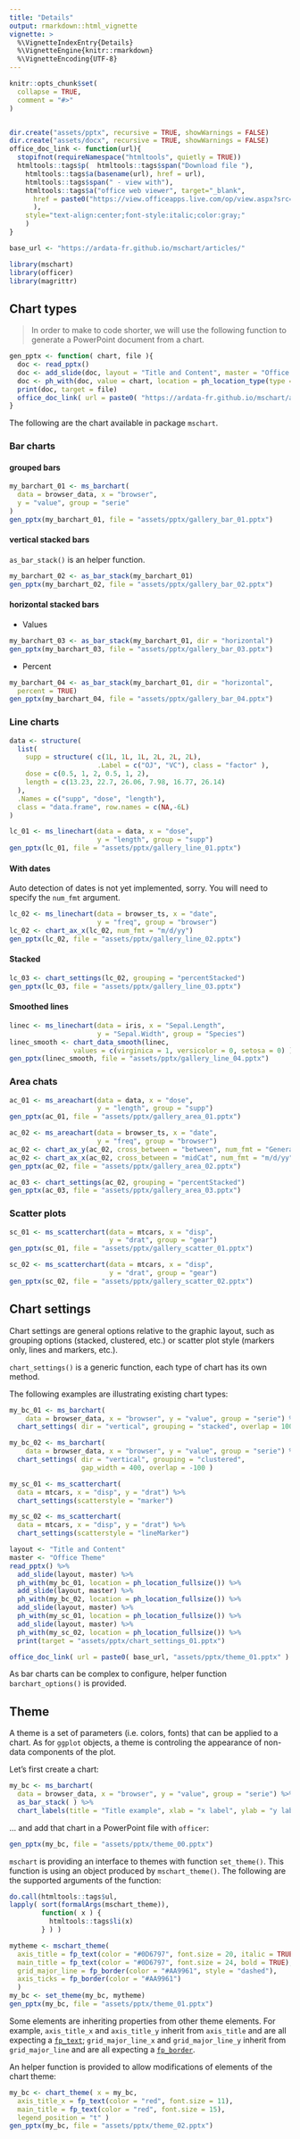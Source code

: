 ```yaml
---
title: "Details"
output: rmarkdown::html_vignette
vignette: >
  %\VignetteIndexEntry{Details}
  %\VignetteEngine{knitr::rmarkdown}
  %\VignetteEncoding{UTF-8}
---
```


```r
knitr::opts_chunk$set(
  collapse = TRUE,
  comment = "#>"
)


dir.create("assets/pptx", recursive = TRUE, showWarnings = FALSE)
dir.create("assets/docx", recursive = TRUE, showWarnings = FALSE)
office_doc_link <- function(url){
  stopifnot(requireNamespace("htmltools", quietly = TRUE))
  htmltools::tags$p(  htmltools::tags$span("Download file "),
    htmltools::tags$a(basename(url), href = url), 
    htmltools::tags$span(" - view with"),
    htmltools::tags$a("office web viewer", target="_blank", 
      href = paste0("https://view.officeapps.live.com/op/view.aspx?src=", url)
      ), 
    style="text-align:center;font-style:italic;color:gray;"
    )
}

base_url <- "https://ardata-fr.github.io/mschart/articles/"
```

```r
library(mschart)
library(officer)
library(magrittr)
```


## Chart types

> In order to make to code shorter, we will use the following function to 
generate a PowerPoint document from a chart.

```r
gen_pptx <- function( chart, file ){
  doc <- read_pptx()
  doc <- add_slide(doc, layout = "Title and Content", master = "Office Theme")
  doc <- ph_with(doc, value = chart, location = ph_location_type(type = "body"))
  print(doc, target = file)
  office_doc_link( url = paste0( "https://ardata-fr.github.io/mschart/articles/", file ) )
}
```

The following are the chart available in package `mschart`.

### Bar charts

#### grouped bars

```r
my_barchart_01 <- ms_barchart(
  data = browser_data, x = "browser",
  y = "value", group = "serie"
)
gen_pptx(my_barchart_01, file = "assets/pptx/gallery_bar_01.pptx")
```

#### vertical stacked bars

`as_bar_stack()` is an helper function. 

```r
my_barchart_02 <- as_bar_stack(my_barchart_01)
gen_pptx(my_barchart_02, file = "assets/pptx/gallery_bar_02.pptx")
```

#### horizontal stacked bars

* Values

```r
my_barchart_03 <- as_bar_stack(my_barchart_01, dir = "horizontal")
gen_pptx(my_barchart_03, file = "assets/pptx/gallery_bar_03.pptx")
```

* Percent 

```r
my_barchart_04 <- as_bar_stack(my_barchart_01, dir = "horizontal", 
  percent = TRUE)
gen_pptx(my_barchart_04, file = "assets/pptx/gallery_bar_04.pptx")
```

### Line charts


```r
data <- structure(
  list(
    supp = structure( c(1L, 1L, 1L, 2L, 2L, 2L), 
                      .Label = c("OJ", "VC"), class = "factor" ),
    dose = c(0.5, 1, 2, 0.5, 1, 2),
    length = c(13.23, 22.7, 26.06, 7.98, 16.77, 26.14)
  ),
  .Names = c("supp", "dose", "length"),
  class = "data.frame", row.names = c(NA,-6L)
)

lc_01 <- ms_linechart(data = data, x = "dose",
                      y = "length", group = "supp")
gen_pptx(lc_01, file = "assets/pptx/gallery_line_01.pptx")
```

#### With dates

Auto detection of dates is not yet implemented, sorry. You will need to specify the `num_fmt` argument. 

```r
lc_02 <- ms_linechart(data = browser_ts, x = "date",
                      y = "freq", group = "browser")
lc_02 <- chart_ax_x(lc_02, num_fmt = "m/d/yy")
gen_pptx(lc_02, file = "assets/pptx/gallery_line_02.pptx")
```

#### Stacked

```r
lc_03 <- chart_settings(lc_02, grouping = "percentStacked")
gen_pptx(lc_03, file = "assets/pptx/gallery_line_03.pptx")
```
#### Smoothed lines

```r
linec <- ms_linechart(data = iris, x = "Sepal.Length",
                      y = "Sepal.Width", group = "Species")
linec_smooth <- chart_data_smooth(linec,
                values = c(virginica = 1, versicolor = 0, setosa = 0) )
gen_pptx(linec_smooth, file = "assets/pptx/gallery_line_04.pptx")
```

### Area chats

```r
ac_01 <- ms_areachart(data = data, x = "dose",
                      y = "length", group = "supp")
gen_pptx(ac_01, file = "assets/pptx/gallery_area_01.pptx")

ac_02 <- ms_areachart(data = browser_ts, x = "date",
                      y = "freq", group = "browser")
ac_02 <- chart_ax_y(ac_02, cross_between = "between", num_fmt = "General")
ac_02 <- chart_ax_x(ac_02, cross_between = "midCat", num_fmt = "m/d/yy")
gen_pptx(ac_02, file = "assets/pptx/gallery_area_02.pptx")

ac_03 <- chart_settings(ac_02, grouping = "percentStacked")
gen_pptx(ac_03, file = "assets/pptx/gallery_area_03.pptx")
```

### Scatter plots

```r
sc_01 <- ms_scatterchart(data = mtcars, x = "disp",
                         y = "drat", group = "gear")
gen_pptx(sc_01, file = "assets/pptx/gallery_scatter_01.pptx")

sc_02 <- ms_scatterchart(data = mtcars, x = "disp",
                         y = "drat", group = "gear")
gen_pptx(sc_02, file = "assets/pptx/gallery_scatter_02.pptx")

```


## Chart settings

Chart settings are general options relative to the graphic layout, such as grouping options (stacked, clustered, etc.) or scatter plot style (markers only, lines and markers, etc.).

`chart_settings()` is a generic function, each type of chart has its own method. 

The following examples are illustrating existing chart types:


```r
my_bc_01 <- ms_barchart(
    data = browser_data, x = "browser", y = "value", group = "serie") %>% 
  chart_settings( dir = "vertical", grouping = "stacked", overlap = 100 )

my_bc_02 <- ms_barchart(
    data = browser_data, x = "browser", y = "value", group = "serie") %>% 
  chart_settings( dir = "vertical", grouping = "clustered", 
                  gap_width = 400, overlap = -100 )

my_sc_01 <- ms_scatterchart(
  data = mtcars, x = "disp", y = "drat") %>% 
  chart_settings(scatterstyle = "marker")

my_sc_02 <- ms_scatterchart(
  data = mtcars, x = "disp", y = "drat") %>% 
  chart_settings(scatterstyle = "lineMarker")
```

```r
layout <- "Title and Content"
master <- "Office Theme"
read_pptx() %>% 
  add_slide(layout, master) %>% 
  ph_with(my_bc_01, location = ph_location_fullsize()) %>% 
  add_slide(layout, master) %>% 
  ph_with(my_bc_02, location = ph_location_fullsize()) %>% 
  add_slide(layout, master) %>% 
  ph_with(my_sc_01, location = ph_location_fullsize()) %>% 
  add_slide(layout, master) %>% 
  ph_with(my_sc_02, location = ph_location_fullsize()) %>% 
  print(target = "assets/pptx/chart_settings_01.pptx")
```

```r
office_doc_link( url = paste0( base_url, "assets/pptx/theme_01.pptx" ) )
```

As bar charts can be complex to configure, helper function `barchart_options()` is provided.

## Theme

A theme is a set of parameters (i.e. colors, fonts) that can be applied to a chart. 
As for `ggplot` objects, a theme is controling the appearance of non-data 
components of the plot.

Let's first create a chart:

```r
my_bc <- ms_barchart(
  data = browser_data, x = "browser", y = "value", group = "serie") %>% 
  as_bar_stack( ) %>% 
  chart_labels(title = "Title example", xlab = "x label", ylab = "y label")
```

... and add that chart in a PowerPoint file with `officer`:

```r
gen_pptx(my_bc, file = "assets/pptx/theme_00.pptx")
```

`mschart` is providing an interface to themes with function `set_theme()`. This function is 
using an object produced by `mschart_theme()`. The following are the supported arguments 
of the function:

```r
do.call(htmltools::tags$ul, 
lapply( sort(formalArgs(mschart_theme)), 
        function( x ) {
          htmltools::tags$li(x)
        } ) )
```


```r
mytheme <- mschart_theme(
  axis_title = fp_text(color = "#0D6797", font.size = 20, italic = TRUE),
  main_title = fp_text(color = "#0D6797", font.size = 24, bold = TRUE),
  grid_major_line = fp_border(color = "#AA9961", style = "dashed"),
  axis_ticks = fp_border(color = "#AA9961") 
  )
my_bc <- set_theme(my_bc, mytheme)
gen_pptx(my_bc, file = "assets/pptx/theme_01.pptx")
```

Some elements are inheriting properties from other theme elements. For example, `axis_title_x` and 
`axis_title_y` inherit from `axis_title` and are all expecting a
[`fp_text`](https://davidgohel.github.io/officer/reference/fp_text.html); 
`grid_major_line_x` and `grid_major_line_y` inherit from `grid_major_line` and are 
all expecting a [`fp_border`](https://davidgohel.github.io/officer/reference/fp_border.html).


An helper function is provided to allow modifications of elements of the 
chart theme: 

```r
my_bc <- chart_theme( x = my_bc, 
  axis_title_x = fp_text(color = "red", font.size = 11),
  main_title = fp_text(color = "red", font.size = 15),
  legend_position = "t" )
gen_pptx(my_bc, file = "assets/pptx/theme_02.pptx")
```




